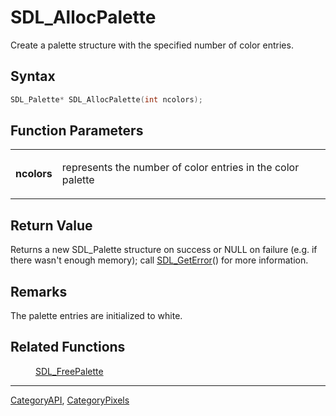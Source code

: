 = SDL_AllocPalette =

Create a palette structure with the specified number of color entries.

== Syntax ==

<syntaxhighlight lang='c'>
SDL_Palette* SDL_AllocPalette(int ncolors);
</syntaxhighlight>

== Function Parameters ==

{|
|'''ncolors'''
|represents the number of color entries in the color palette
|}

== Return Value ==

Returns a new SDL_Palette structure on success or NULL on failure (e.g. if
there wasn't enough memory); call [[SDL_GetError]]() for more information.

== Remarks ==

The palette entries are initialized to white.

== Related Functions ==

:[[SDL_FreePalette]]

----
[[CategoryAPI]], [[CategoryPixels]]


